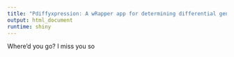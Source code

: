 ```yaml
---
title: "Pdiffyxpression: A wRapper app for determining differential gene expression"
output: html_document
runtime: shiny
---
```


Where'd you go? I miss you so
